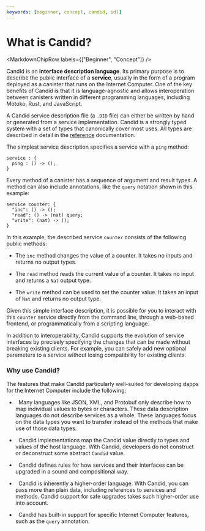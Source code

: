 ```yaml
---
keywords: [beginner, concept, candid, idl]
---
```




# What is Candid?

<MarkdownChipRow labels={["Beginner", "Concept"]} />

Candid is an **interface description language**. Its primary purpose is to describe the public interface of a **service**, usually in the form of a program deployed as a <GlossaryTooltip>canister</GlossaryTooltip> that runs on the Internet Computer. One of the key benefits of Candid is that it is language-agnostic and allows interoperation between canisters written in different programming languages, including Motoko, Rust, and JavaScript.

A Candid service description file (a `.DID` file) can either be written by hand or generated from a service implementation. Candid is a strongly typed system with a set of types that canonically cover most uses. All types are described in detail in the [reference](/docs/references/candid-ref) documentation.

The simplest service description specifies a service with a `ping` method:

```candid
service : {
  ping : () -> ();
}
```

Every method of a canister has a sequence of argument and result types. A method can also include annotations, like the `query` notation shown in this example:

```candid
service counter: {
  "inc": () -> ();
  "read": () -> (nat) query;
  "write": (nat) -> ();
}
```

In this example, the described service `counter` consists of the following public methods:

- The `inc` method changes the value of a counter. It takes no inputs and returns no output types.

- The `read` method reads the current value of a counter. It takes no input and returns a `Nat` output type.

- The `write` method can be used to set the counter value. It takes an input of `Nat` and returns no output type.

Given this simple interface description, it is possible for you to interact with this `counter` service directly from the command line, through a web-based frontend, or programmatically from a scripting language.

In addition to interoperability, Candid supports the evolution of service interfaces by precisely specifying the changes that can be made without breaking existing clients. For example, you can safely add new optional parameters to a service without losing compatibility for existing clients.

### Why use Candid?

The features that make Candid particularly well-suited for developing dapps for the Internet Computer include the following:

-   Many languages like JSON, XML, and Protobuf only describe how to map individual values to bytes or characters. These data description languages do not describe services as a whole. These languages focus on the data types you want to transfer instead of the methods that make use of those data types.

-   Candid implementations map the Candid value directly to types and values of the host language. With Candid, developers do not construct or deconstruct some abstract `Candid` value.

-   Candid defines rules for how services and their interfaces can be upgraded in a sound and compositional way.

-   Candid is inherently a higher-order language. With Candid, you can pass more than plain data, including references to services and methods. Candid support for safe upgrades takes such higher-order use into account.

-   Candid has built-in support for specific Internet Computer features, such as the `query` annotation.
